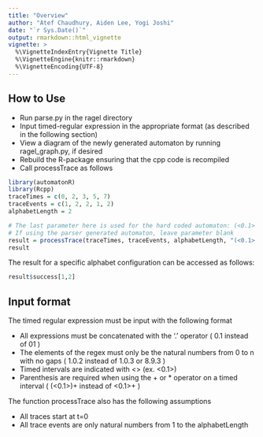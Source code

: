 ```yaml
---
title: "Overview"
author: "Atef Chaudhury, Aiden Lee, Yogi Joshi"
date: "`r Sys.Date()`"
output: rmarkdown::html_vignette
vignette: >
  %\VignetteIndexEntry{Vignette Title}
  %\VignetteEngine{knitr::rmarkdown}
  %\VignetteEncoding{UTF-8}
---
```


## How to Use

 * Run parse.py in the ragel directory 
 * Input timed-regular expression in the appropriate format (as described in the following section)
 * View a diagram of the newly generated automaton by running ragel_graph.py, if desired
 * Rebuild the R-package ensuring that the cpp code is recompiled
 * Call processTrace as follows

```r
library(automatonR)
library(Rcpp)
traceTimes = c(0, 2, 3, 5, 7)
traceEvents = c(1, 2, 2, 1, 2)
alphabetLength = 2

# The last parameter here is used for the hard coded automaton: (<0.1> | <1.0>)+
# If using the parser generated automaton, leave parameter blank
result = processTrace(traceTimes, traceEvents, alphabetLength, "(<0.1> | <1.0>)+")
result
```


The result for a specific alphabet configuration can be accessed as follows:

```r
result$success[1,2]
```

## Input format

The timed regular expression must be input with the following format

 * All expressions must be concatenated with the '.' operator ( 0.1 instead of 01 )
 * The elements of the regex must only be the natural numbers
   from 0 to n with no gaps ( 1.0.2 instead of 1.0.3 or 8.9.3 )
 * Timed intervals are indicated with <> (ex. <0.1>)
 * Parenthesis are required when using the + or * operator on a timed interval
   ( (<0.1>)+ instead of <0.1>+ )
  
The function processTrace also has the following assumptions

 * All traces start at t=0
 * All trace events are only natural numbers from 1 to the alphabetLength




